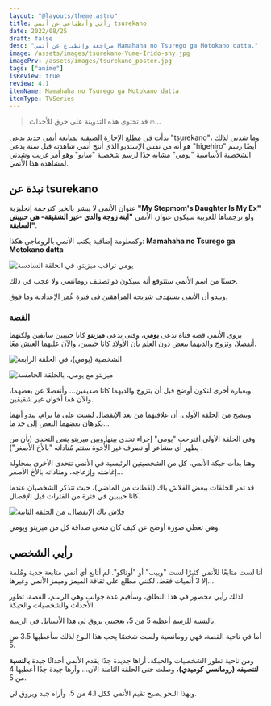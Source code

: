 ```yaml
---
layout: "@layouts/theme.astro"
title: رأيي وأنطباعي عن أنمي tsurekano
date: 2022/08/25
draft: false
desc: "مراجعة وإنطباع عن أنمي Mamahaha no Tsurego ga Motokano datta."
image: /assets/images/tsurekano-Yume-Irido-shy.jpg
imagePrv: /assets/images/tsurekano_poster.jpg
tags: ["anime"]
isReview: true
review: 4.1
itemName: Mamahaha no Tsurego ga Motokano datta
itemType: TVSeries
---
```

> <p data-nosnippet>قد تحتوي هذه التدوينة على حرق للأحداث 🔥...</p>

بدأت في مطلع الإجازة الصيفية بمتابعة أنمي جديد يدعى "tsurekano"، وما شدني لذلك هو أنه من نفس الإستديو
الذي أنتج أنمي شاهدته قبل سنة يدعى "higehiro" 
أيضًا رسم الشخصية الأساسية "يومي" مشابه جدًا لرسم شخصية "سايو" وهو أمر غريب وشدني لمشاهدة هذا الأنمي.
## نبذة عن tsurekano
عنوان الأنمي لا يبشر بالخير كترجمة إنجليزية **"My Stepmom's Daughter Is My Ex"** ولو ترجمناها للعربية سيكون عنوان الأنمي
**"ابنة زوجة والدي  -غير الشقيقة- هي حبيبتي السابقة"**.

وكمعلومة إضافية يكتب الأنمي بالروماجي هكذا: **Mamahaha no Tsurego ga Motokano datta**

![يومي تراقب ميزيتو، في الحلقة السادسة](/assets/images/tsurekano-Yume-Irido-shy.jpg)

حسنًا من اسم الأنمي ستتوقع أنه سيكون ذو تصنيف رومانسي ولا عجب في ذلك.

ويبدو أن الأنمي يستهدف شريحة المراهقين في فترة عُمر الإعدادية وما فوق. 

### القصة 
يروي الأنمي قصة فتاة تدعى **يومي**، وفتى يدعى **ميزيتو** كانا حبيبين سابقين ولكنهما أنفصلا، وتزوج والديهما ببعض دون العلم بأن الأولاد كانا حبيبين، والآن عليهما العيش معًا.

![الشخصية (يومي)، في الحلقة الرابعة](/assets/images/tsurekano-yume-ep4.jpg)

![ميزيتو مع يومي، بالحلقة الخامسة](/assets/images/tsurekano-mizuto-and-yume-ep5.jpg)

وبعبارة أخرى لنكون أوضح قبل أن يتزوج والديهما كانا صديقين...
وأنفصلا عن بعضهما، والآن هما أخوان غير شقيقين.

ويتضح من الحلقة الأولى، أن علاقتهما من بعد الإنفصال ليست على ما يرام، يبدو أنهما يكرهان بعضهما البعض إلى حد ما...

وفي الحلقة الأولى أقترحت "يومي" إجراء تحدي بينها وبين ميزيتو ينص التحدي (بأن من يظهر أي مشاعر أو تصرف غير الأُخوة ستتم مُناداته "بالأخ الأصغر") .

وهنا بدأت حبكة الأنمي، كل من الشخصيتين الرئيسية في الأنمي تتحدى الأخرى بمحاولة إغاضته وإزعاجه، ومناداته بالأخ الأصغر...

قد تمر الحلقات ببعض الفلاش باك (لقطات من الماضي)، حيث تتذكر الشخصيان عندما كانا حبيبين في فترة من الفترات قبل الإفصال.

![فلاش باك الإنفصال، من الحلقة الثانية](/assets/images/separation_shot.jpg)

وهي تعطي صورة أوضح عن كيف كان منحى صداقة كل من ميزيتو ويومي.

## رأيي الشخصي
أنا لست متابعًا للأنمي كثيرًا لست "وييب" أو "أوتاكو". لم أتابع أي أنمي متابعة جدية ومُلمة إلا 3 أنميات فقط. لكنني مطلع على ثقافة الميمز وميمز الأنمي وغيرها...

لذلك رأيي محصور في هذا النطاق، وسأقيم عدة جوانب وهي الرسم، القصة، تطور الأحداث والشخصيات والحبكة.

بالنسبة للرسم أعطيه 5 من 5، يعجبني يروق لي هذا الأستايل في الرسم.

أما في ناحية القصة، فهي رومانسية ولست شخصًا يحب هذا النوع لذلك سأعطيها 3.5 من 5.

ومن ناحية تطور الشخصيات والحبكة، أراها جديدة جدًا يقدم الأنمي أحداثًا جيدة **بالنسبة لتنصيفه (رومانسي كوميدي)**، وصلت حتى الحلقة الثامنة الآن... وأرها جيدة جدًا أعطيها 4 من 5.

وبهذا النحو يصبح تقيم الأنمي ككل
4.1 من 5، وأراه جيد ويروق لي.

